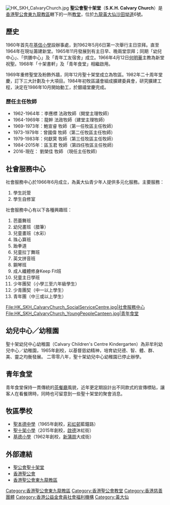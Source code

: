 [[File:HK_SKH_CalvaryChurch.jpg|thumb]]
'''聖公會聖十架堂'''（'''S.K.H. Calvary Church'''）是[[香港聖公會|香港聖公會]][[香港聖公會東九龍教區|東九龍教區]]轄下的一所[[教堂|教堂]]，位於[[九龍|九龍]][[黃大仙_(香港地方)|黃大仙]][[沙田坳道|沙田坳道]]6號。

== 歷史 ==
1960年首先在[[聖公會基信小學|基信小學]]設辦事處，到1962年5月6日第一次舉行主日崇拜。直至1964年在現址籌建新堂。1965年11月發展到有主日早、晚兩堂崇拜；同期「幼兒中心」、「供膳中心」及「青年工友宿舍」成立。1966年4月12日[[何明華_(主教)|何明華]]主教為新堂祝聖。1968年「十架書軒」及「青年食堂」相繼啟用。

1969年重修聖堂及粉飾外牆，同年12月聖十架堂成立為牧區。1982年二十周年堂慶，訂下三大計劃及十大項目。1984年初牧區議會組成擴建委員會，研究擴建工程，決定在1986年10月開始動工，於銀禧堂慶完成。

===歷任主任牧師===
*1962-1964年：李應標 法政牧師（開堂主理牧師） 
*1964-1969年：龍幹 法政牧師（建堂主理牧師） 
*1969-1973年：鮑宣睿 牧師（第一任牧區主任牧師） 
*1973-1979年：曾國偉 牧師（第二任牧區主任牧師） 
*1979-1983年：何獻蓂 牧師（第三任牧區主任牧師） 
*1984-2015年：區玉君 牧師（第四任牧區主任牧師）
*2016-現在： 劉榮佳 牧師 （現任主任牧師）

==社會服務中心==
社會服務中心於1966年6月成立，為黃大仙青少年人提供多元化服務。主要服務：
#學生託管
#學生自修室
社會服務中心有以下各種興趣班：
#芭蕾舞班
#幼兒畫班（腊筆）
#兒童畫班（水彩）
#珠心算班
#跆拳道
#兒童拉丁舞班
#英文拼音班
#鋼琴班
#成人纖體修身Keep Fit班
#兒童主日學班
#少年團契（小學三至六年級學生）
#少青團契（中一以上學生）
#青年團（中三或以上學生）
<gallery>
File:HK_SKH_CalvaryChurch_SocialServiceCentre.jpg|社會服務中心
File:HK_SKH_CalvaryChurch_YoungPeopleCanteen.jpg|青年食堂
</gallery>

==幼兒中心／幼稚園==
聖十架幼兒中心幼稚園（Calvary Children's Centre Kindergarten）為非牟利幼兒中心／幼稚園，1965年創校，以基督慈幼精神，培育幼兒德、智、體、群、美、靈之均衡發展。
二零零八年，聖十架幼兒中心幼稚園已停止辦學。

==青年食堂==
青年食堂保持一貫傳統的[[茶餐廳|茶餐廳]]風貌，近年更定期設計出不同款式的宣傳標貼，讓客人在看餐牌時，同時也可留意到一些聖十架堂的聚會消息。

==牧區學校==
* [[聖公會聖本德中學|聖本德中學]]（1965年創校，[[彩虹邨|彩虹邨]]藍鐘路）
* [[聖公會聖十架小學|聖十架小學]]（2015年創校，[[啟德|啟德]]沐虹街）
* [[聖公會基德小學|基德小學]]（1962年創校，[[新蒲崗|新蒲崗]]大成街）

== 外部連結 ==
*[http://www.skhcalvary.hk 聖公會聖十架堂]
*[http://www.hkskh.org 香港聖公會] 
*[http://dek.hkskh.org 香港聖公會東九龍教區]

{{香港聖公會}}

[[Category:香港聖公會東九龍教區|Category:香港聖公會東九龍教區]]
[[Category:香港聖公會教堂|Category:香港聖公會教堂]]
[[Category:香港慈善團體|Category:香港慈善團體]]
[[Category:香港公益金會員社會福利機構|Category:香港公益金會員社會福利機構]]
[[Category:黃大仙|Category:黃大仙]]